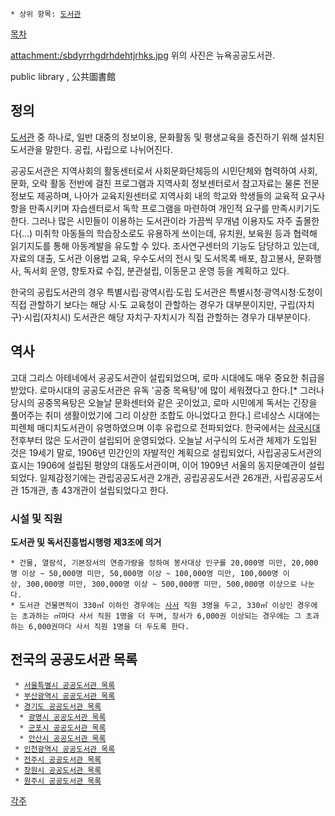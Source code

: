  * 상위 항목: [[도서관]]

[[목차]] 

attachment:/sbdyrrhgdrhdehtjrhks.jpg
위의 사진은 뉴욕공공도서관.

public library , 公共圖書館

== 정의 ==
[[도서관]] 중 하나로, 일반 대중의 정보이용, 문화활동 및 평생교육을 증진하기 위해 설치된 도서관을 말한다. 공립, 사립으로 나뉘어진다. 

공공도서관은 지역사회의 활동센터로서 사회문화단체등의 시민단체와 협력하여 사회, 문화, 오락 활동 전반에 걸친 프로그램과 지역사회 정보센터로서 참고자료는 물론 전문정보도 제공하며, 나아가 교육지원센터로 지역사회 내의 학교와 학생들의 교육적 요구사항을 만족시키며 자습센터로서 독학 프로그램을 마련하여 개인적 요구를 만족시키기도 한다. 그러나 많은 시민들이 이용하는 도서관이라 가끔씩 무개념 이용자도 자주 출몰한다(...) 미취학 아동들의 학습장소로도 유용하게 쓰이는데, 유치원, 보육원 등과 협력해 읽기지도를 통해 아동계발을 유도할 수 있다. 조사연구센터의 기능도 담당하고 있는데, 자료의 대출, 도서관 이용법 교육, 우수도서의 전시 및 도서목록 배포, 참고봉사, 문화행사, 독서회 운영, 향토자료 수집, 분관설립, 이동문고 운영 등을 계획하고 있다. 

한국의 공립도서관의 경우 특별시립·광역시립·도립 도서관은 특별시청·광역시청·도청이 직접 관할하기 보다는 해당 시·도 교육청이 관할하는 경우가 대부분이지만, 구립(자치구)·시립(자치시) 도서관은 해당 자치구·자치시가 직접 관할하는 경우가 대부분이다.
== 역사 ==
고대 그리스 아테네에서 공공도서관이 설립되었으며, 로마 시대에도 매우 중요한 취급을 받았다. 로마시대의 공공도서관은 유독 '공중 목욕탕'에 많이 세워졌다고 한다.[* 그러나 당시의 공중목욕탕은 오늘날 문화센터와 같은 곳이었고, 로마 시민에게 독서는 긴장을 풀어주는 취미 생활이었기에 그리 이상한 조합도 아니었다고 한다.]
르네상스 시대에는 피렌체 매디치도서관이 유명하였으며 이후 유럽으로 전파되었다. 한국에서는 [[삼국시대]] 전후부터 많은 도서관이 설립되어 운영되었다. 오늘날 서구식의 도서관 체제가 도입된 것은 19세기 말로, 1906년 민간인의 자발적인 계획으로 설립되었다, 사립공공도서관의 효시는 1906에 설립된 평양의 대동도서관이며, 이어 1909년 서울의 동지문예관이 설립되었다. 
일제감정기에는 관립공공도서관 2개관, 공립공공도서관 26개관, 사립공공도서관 15개관, 총 43개관이 설립되었다고 한다.

=== 시설 및 직원 ===
'''도서관 및 독서진흥법시행령 제3조에 의거'''

 * 건물, 열람석, 기본장서의 연증가량을 정하여 봉사대상 인구를 20,000명 미만, 20,000명 이상 ~ 50,000명 미만, 50,000명 이상 ~ 100,000명 미만, 100,000명 이상, 300,000명 미만, 300,000명 이상 ~ 500,000명 미만, 500,000명 이상으로 나눈다.
 * 도서관 건물면적이 330㎡ 이하인 경우에는 [[사서]] 직원 3명을 두고, 330㎡ 이상인 경우에는 초과하는 ㎡마다 사서 직원 1명을 더 두며, 장서가 6,000권 이상되는 경우에는 그 초과하는 6,000권마다 사서 직원 1명을 더 두도록 한다. 

== 전국의 공공도서관 목록 ==
  * [[서울특별시 공공도서관 목록]]
  * [[부산광역시 공공도서관 목록]]
  * [[경기도 공공도서관 목록]]
   * [[광명시 공공도서관 목록]]
   * [[군포시 공공도서관 목록]] 
   * [[안산시 공공도서관 목록]]
  * [[인천광역시 공공도서관 목록]] 
  * [[전주시 공공도서관 목록]] 
  * [[창원시 공공도서관 목록]]
  * [[원주시 공공도서관 목록]] 

[[각주]]
